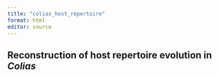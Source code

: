 ```yaml
---
title: "colias_host_repertoire"
format: html
editor: source
---
```


## Reconstruction of host repertoire evolution in *Colias*

